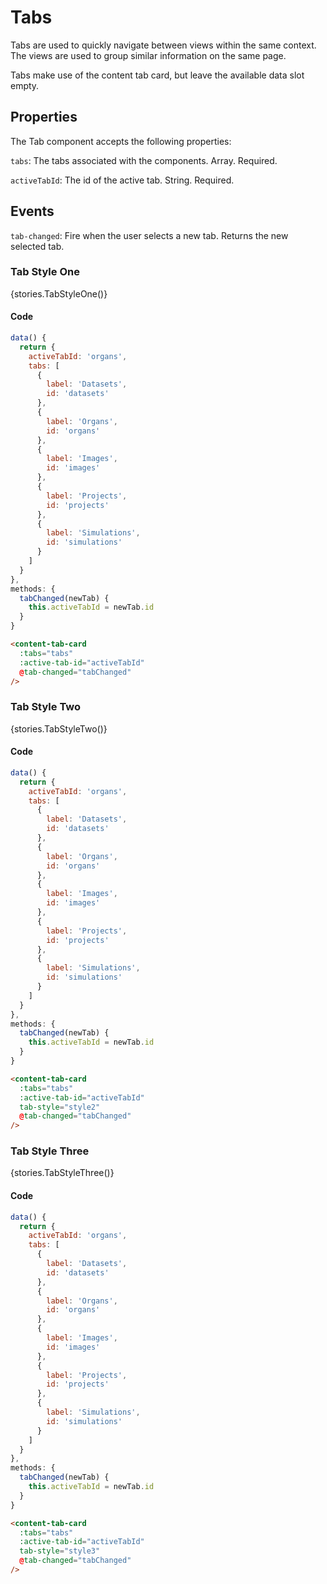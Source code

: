 
<Meta title="Components/Tabs" />

# Tabs
Tabs are used to quickly navigate between views within the same context. The views are used to group similar information on the same page.

Tabs make use of the content tab card, but leave the available data slot empty.

## Properties
The Tab component accepts the following properties:

`tabs`: The tabs associated with the components. Array. Required.

`activeTabId`: The id of the active tab. String. Required.

## Events
`tab-changed`: Fire when the user selects a new tab. Returns the new selected tab.

### Tab Style One

<Story name="Style One">{stories.TabStyleOne()}</Story>

#### Code

```js
data() {
  return {
    activeTabId: 'organs',
    tabs: [
      {
        label: 'Datasets',
        id: 'datasets'
      },
      {
        label: 'Organs',
        id: 'organs'
      },
      {
        label: 'Images',
        id: 'images'
      },
      {
        label: 'Projects',
        id: 'projects'
      },
      {
        label: 'Simulations',
        id: 'simulations'
      }
    ]
  }
},
methods: {
  tabChanged(newTab) {
    this.activeTabId = newTab.id
  }
}
```

```html
<content-tab-card
  :tabs="tabs"
  :active-tab-id="activeTabId"
  @tab-changed="tabChanged"
/>
```

### Tab Style Two

<Story name="Style Two">{stories.TabStyleTwo()}</Story>

#### Code

```js
data() {
  return {
    activeTabId: 'organs',
    tabs: [
      {
        label: 'Datasets',
        id: 'datasets'
      },
      {
        label: 'Organs',
        id: 'organs'
      },
      {
        label: 'Images',
        id: 'images'
      },
      {
        label: 'Projects',
        id: 'projects'
      },
      {
        label: 'Simulations',
        id: 'simulations'
      }
    ]
  }
},
methods: {
  tabChanged(newTab) {
    this.activeTabId = newTab.id
  }
}
```

```html
<content-tab-card
  :tabs="tabs"
  :active-tab-id="activeTabId"
  tab-style="style2"
  @tab-changed="tabChanged"
/>
```

### Tab Style Three

<Story name="Style Three">{stories.TabStyleThree()}</Story>

#### Code

```js
data() {
  return {
    activeTabId: 'organs',
    tabs: [
      {
        label: 'Datasets',
        id: 'datasets'
      },
      {
        label: 'Organs',
        id: 'organs'
      },
      {
        label: 'Images',
        id: 'images'
      },
      {
        label: 'Projects',
        id: 'projects'
      },
      {
        label: 'Simulations',
        id: 'simulations'
      }
    ]
  }
},
methods: {
  tabChanged(newTab) {
    this.activeTabId = newTab.id
  }
}
```

```html
<content-tab-card
  :tabs="tabs"
  :active-tab-id="activeTabId"
  tab-style="style3"
  @tab-changed="tabChanged"
/>
```